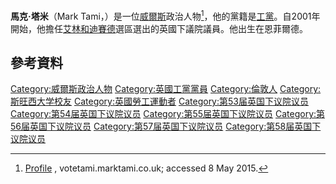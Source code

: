 '''馬克·塔米'''（Mark Tami，{{bd|1962年|10月3日}}）是一位[[威爾斯|威爾斯]]政治人物<ref>[http://votetami.marktami.co.uk/about.html Profile] {{Wayback|url=http://votetami.marktami.co.uk/about.html |date=20160306022337 }}, votetami.marktami.co.uk; accessed 8 May 2015.</ref>，他的黨籍是[[工黨_(英國)|工黨]]。自2001年開始，他擔任[[艾林和迪賽德_(英國國會選區)|艾林和迪賽德]]選區選出的英國下議院議員。他出生在恩菲爾德。
==參考資料==
{{Reflist}}

{{DEFAULTSORT:Tami, Mark}}
[[Category:威爾斯政治人物|Category:威爾斯政治人物]]
[[Category:英國工黨黨員|Category:英國工黨黨員]]
[[Category:倫敦人|Category:倫敦人]]
[[Category:斯旺西大学校友|Category:斯旺西大学校友]]
[[Category:英國勞工運動者|Category:英國勞工運動者]]
[[Category:第53届英国下议院议员|Category:第53届英国下议院议员]]
[[Category:第54届英国下议院议员|Category:第54届英国下议院议员]]
[[Category:第55届英国下议院议员|Category:第55届英国下议院议员]]
[[Category:第56届英国下议院议员|Category:第56届英国下议院议员]]
[[Category:第57届英国下议院议员|Category:第57届英国下议院议员]]
[[Category:第58届英国下议院议员|Category:第58届英国下议院议员]]